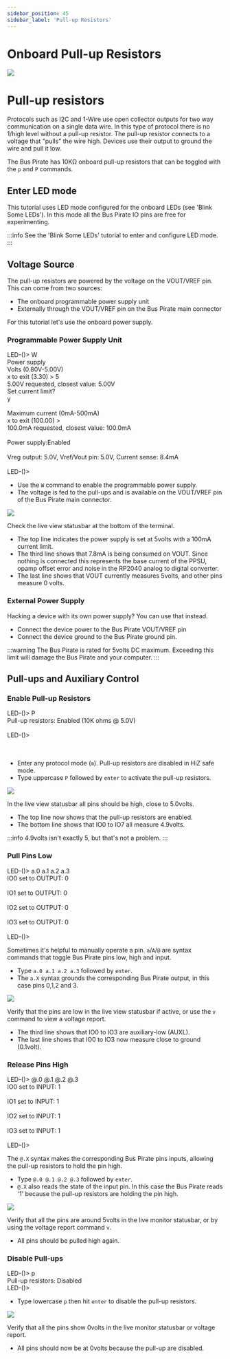 ```yaml
---
sidebar_position: 45
sidebar_label: 'Pull-up Resistors'
---
```


# Onboard Pull-up Resistors

![](./img/pullups-1024.jpg)

# Pull-up resistors

Protocols such as I2C and 1-Wire use open collector outputs for two way communication on a single data wire. In this type of protocol there is no 1/high level without a pull-up resistor. The pull-up resistor connects to a voltage that "pulls" the wire high. Devices use their output to ground the wire and pull it low.

The Bus Pirate has 10KΩ onboard pull-up resistors that can be toggled with the ```p``` and ```P``` commands.

## Enter LED mode

This tutorial uses LED mode configured for the onboard LEDs (see 'Blink Some LEDs'). In this mode all the Bus Pirate IO pins are free for experimenting.

:::info
See the 'Blink Some LEDs' tutorial to enter and configure LED mode.
:::

## Voltage Source

The pull-up resistors are powered by the voltage on the VOUT/VREF pin. This can come from two sources:

- The onboard programmable power supply unit
- Externally through the VOUT/VREF pin on the Bus Pirate main connector

For this tutorial let's use the onboard power supply.

### Programmable Power Supply Unit

<BrowserWindow>
<span className="bp-prompt">LED-()></span> W<br/>
<span className="bp-info"><span className="bp-info">Power supply<br/>
Volts (0.80V-5.00V)</span></span><br/>
<span className="bp-prompt">x to exit (3.30) ></span> 5<br/>
<span className="bp-float">5.00</span>V<span className="bp-info"> requested, closest value: <span className="bp-float">5.00</span></span>V<br/>
Set current limit?<br/>
y <br/>
<br/>
<span className="bp-info">Maximum current (0mA-500mA)</span><br/>
<span className="bp-prompt">x to exit (100.00) ></span> <br/>
<span className="bp-float">100.0</span>mA<span className="bp-info"> requested, closest value: <span className="bp-float">100.0</span></span>mA<br/>
<br/>
<span className="bp-info">Power supply:</span>Enabled<br/>
<span className="bp-info"><br/>
Vreg output: <span className="bp-float">5.0</span></span>V<span className="bp-info">, Vref/Vout pin: <span className="bp-float">5.0</span></span>V<span className="bp-info">, Current sense: <span className="bp-float">8.4</span></span>mA<span className="bp-info"><br/>
</span><br/>
<span className="bp-prompt">LED-()></span> <br/>
</BrowserWindow>

 - Use the ```W``` command to enable the programmable power supply. 
 - The voltage is fed to the pull-ups and is available on the VOUT/VREF pin of the Bus Pirate main connector.

<BrowserWindow>

![](./img/pullup-statusbar-3.png)

</BrowserWindow>

Check the live view statusbar at the bottom of the terminal. 
- The top line indicates the power supply is set at 5volts with a 100mA current limit. 
- The third line shows that 7.8mA is being consumed on VOUT. Since nothing is connected this represents the base current of the PPSU, opamp offset error and noise in the RP2040 analog to digital converter.
- The last line shows that VOUT currently measures 5volts, and other pins measure 0 volts.

### External Power Supply

Hacking a device with its own power supply? You can use that instead. 

- Connect the device power to the Bus Pirate VOUT/VREF pin
- Connect the device ground to the Bus Pirate ground pin.

:::warning
The Bus Pirate is rated for 5volts DC maximum. Exceeding this limit will damage the Bus Pirate and your computer.
:::

## Pull-ups and Auxiliary Control


### Enable Pull-up Resistors

<BrowserWindow>
<span className="bp-prompt">LED-()></span> P<br/>
<span className="bp-info"><span className="bp-info">Pull-up resistors:</span></span> Enabled (10K ohms @ <span className="bp-float">5.0</span>V)<br/>
<br/>
<span className="bp-prompt">LED-()></span> <br/>
<br/>
<br/>
</BrowserWindow>

- Enter any protocol mode (```m```). Pull-up resistors are disabled in HiZ safe mode.
- Type uppercase ```P``` followed by ```enter``` to activate the pull-up resistors.

<BrowserWindow>

![](./img/pullup-statusbar-1.png)

</BrowserWindow>

In the live view statusbar all pins should be high, close to 5.0volts.
- The top line now shows that the pull-up resistors are enabled.
- The bottom line shows that IO0 to IO7 all measure 4.9volts.

:::info
4.9volts isn't exactly 5, but that's not a problem.
:::

### Pull Pins Low

<BrowserWindow>
<span className="bp-prompt">LED-()></span> a.0 a.1 a.2 a.3<br/>
<span className="bp-info">IO<span className="bp-float">0<span className="bp-info"> set to</span></span></span> OUTPUT: <span className="bp-float">0</span><br/>
<br/>
<span className="bp-info">IO<span className="bp-float">1<span className="bp-info"> set to</span></span></span> OUTPUT: <span className="bp-float">0</span><br/>
<br/>
<span className="bp-info">IO<span className="bp-float">2<span className="bp-info"> set to</span></span></span> OUTPUT: <span className="bp-float">0</span><br/>
<br/>
<span className="bp-info">IO<span className="bp-float">3<span className="bp-info"> set to</span></span></span> OUTPUT: <span className="bp-float">0</span><br/>
<br/>
<span className="bp-prompt">LED-()></span> <br/>
</BrowserWindow>

Sometimes it's helpful to manually operate a pin. ```a```/```A```/```@``` are syntax commands that toggle Bus Pirate pins low, high and input.
- Type ```a.0 a.1 a.2 a.3``` followed by ```enter```.
- The ```a.X``` syntax grounds the corresponding Bus Pirate output, in this case pins 0,1,2 and 3.

<BrowserWindow>

![](./img/pullup-statusbar-2.png)

</BrowserWindow>

Verify that the pins are low in the live view statusbar if active, or use the ```v``` command to view a voltage report.
- The third line shows that IO0 to IO3 are auxiliary-low (AUXL).
- The last line shows that IO0 to IO3 now measure close to ground (0.1volt).

### Release Pins High

<BrowserWindow>
<span className="bp-prompt">LED-()></span> @.0 @.1 @.2 @.3<br/>
<span className="bp-info">IO<span className="bp-float">0<span className="bp-info"> set to</span></span></span> INPUT: <span className="bp-float">1</span><br/>
<br/>
<span className="bp-info">IO<span className="bp-float">1<span className="bp-info"> set to</span></span></span> INPUT: <span className="bp-float">1</span><br/>
<br/>
<span className="bp-info">IO<span className="bp-float">2<span className="bp-info"> set to</span></span></span> INPUT: <span className="bp-float">1</span><br/>
<br/>
<span className="bp-info">IO<span className="bp-float">3<span className="bp-info"> set to</span></span></span> INPUT: <span className="bp-float">1</span><br/>
<br/>
<span className="bp-prompt">LED-()></span> <br/>
</BrowserWindow>

The ```@.X``` syntax makes the corresponding Bus Pirate pins inputs, allowing the pull-up resistors to hold the pin high.  
- Type ```@.0 @.1 @.2 @.3``` followed by ```enter```.
- ```@.X``` also reads the state of the input pin. In this case the Bus Pirate reads '1' because the pull-up resistors are holding the pin high.


<BrowserWindow>

![](./img/pullup-statusbar-1.png)

</BrowserWindow>

Verify that all the pins are around 5volts in the live monitor statusbar, or by using the voltage report command ```v```.
- All pins should be pulled high again.

### Disable Pull-ups
<BrowserWindow>
<span className="bp-prompt">LED-()></span> p<br/>
<span className="bp-info">Pull-up resistors:</span> Disabled<br/>
<span className="bp-prompt">LED-()></span>
</BrowserWindow>

- Type lowercase ```p``` then hit ```enter``` to disable the pull-up resistors.

<BrowserWindow>

![](./img/pullup-statusbar-4.png)

</BrowserWindow>

Verify that all the pins show 0volts in the live monitor statusbar or voltage report.
- All pins should now be at 0volts because the pull-up are disabled.

<DiscourseComments/>